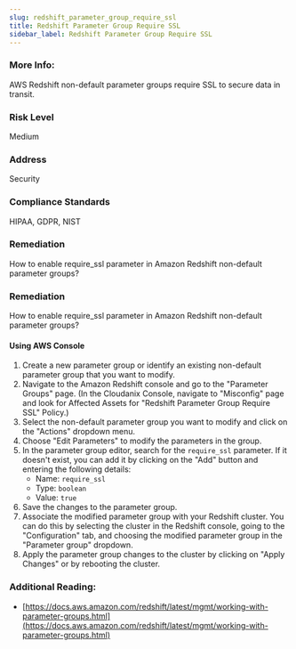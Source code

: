 ```yaml
---
slug: redshift_parameter_group_require_ssl
title: Redshift Parameter Group Require SSL
sidebar_label: Redshift Parameter Group Require SSL
---
```


### More Info:

AWS Redshift non-default parameter groups require SSL to secure data in transit.

### Risk Level

Medium

### Address

Security

### Compliance Standards

HIPAA, GDPR, NIST

### Remediation

How to enable require_ssl parameter in Amazon Redshift non-default parameter groups?

### Remediation

How to enable require_ssl parameter in Amazon Redshift non-default parameter groups?

#### Using AWS Console

1. Create a new parameter group or identify an existing non-default parameter group that you want to modify.
2. Navigate to the Amazon Redshift console and go to the "Parameter Groups" page.
    (In the Cloudanix Console, navigate to "Misconfig" page and look for Affected Assets for "Redshift Parameter Group Require SSL" Policy.)
3. Select the non-default parameter group you want to modify and click on the "Actions" dropdown menu.
4. Choose "Edit Parameters" to modify the parameters in the group.
5. In the parameter group editor, search for the `require_ssl` parameter. If it doesn't exist, you can add it by clicking on the "Add" button and entering the following details:
   - Name: `require_ssl`
   - Type: `boolean`
   - Value: `true`
6. Save the changes to the parameter group.
7. Associate the modified parameter group with your Redshift cluster. You can do this by selecting the cluster in the Redshift console, going to the "Configuration" tab, and choosing the modified parameter group in the "Parameter group" dropdown.
8. Apply the parameter group changes to the cluster by clicking on "Apply Changes" or by rebooting the cluster.

### Additional Reading:

- [https://docs.aws.amazon.com/redshift/latest/mgmt/working-with-parameter-groups.html](https://docs.aws.amazon.com/redshift/latest/mgmt/working-with-parameter-groups.html) 

